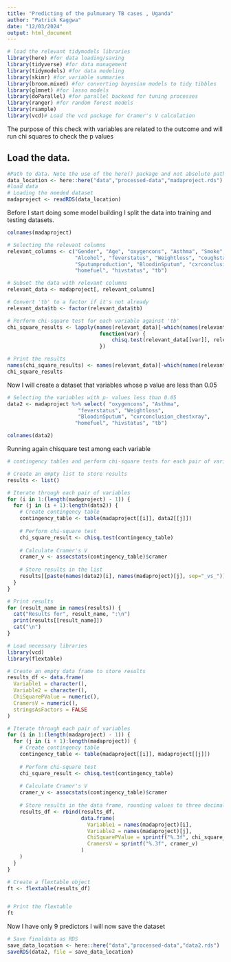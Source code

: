 ```yaml
---
title: "Predicting of the pulmunary TB cases , Uganda"
author: "Patrick Kaggwa"
date: "12/03/2024"
output: html_document
---
```


```r
# load the relevant tidymodels libraries
library(here) #for data loading/saving
library(tidyverse) #for data management
library(tidymodels) #for data modeling
library(skimr) #for variable summaries
library(broom.mixed) #for converting bayesian models to tidy tibbles
library(glmnet) #for lasso models
library(doParallel) #for parallel backend for tuning processes
library(ranger) #for random forest models
library(rsample)
library(vcd)# Load the vcd package for Cramer's V calculation
```

The purpose of this check with variables are related to the outcome and will run chi squares to check the p values

## Load the data.

```r
#Path to data. Note the use of the here() package and not absolute paths
data_location <- here::here("data","processed-data","madaproject.rds")
#load data
# Loading the needed dataset
madaproject <- readRDS(data_location)

```

Before I start doing some model building I split the data into training and testing datasets.

```r
colnames(madaproject)
```

```r


# Selecting the relevant columns
relevant_columns <- c("Gender", "Age", "oxygencons", "Asthma", "Smoke", 
                      "Alcohol", "feverstatus", "Weightloss", "coughstatus", 
                      "Sputumproduction", "BloodinSputum", "cxrconclusion_chestxray", 
                      "homefuel", "hivstatus", "tb")

# Subset the data with relevant columns
relevant_data <- madaproject[, relevant_columns]

# Convert 'tb' to a factor if it's not already
relevant_data$tb <- factor(relevant_data$tb)

# Perform chi-square test for each variable against 'tb'
chi_square_results <- lapply(names(relevant_data)[-which(names(relevant_data) == "tb")], 
                              function(var) {
                                  chisq.test(relevant_data[[var]], relevant_data$tb)
                              })

# Print the results
names(chi_square_results) <- names(relevant_data)[-which(names(relevant_data) == "tb")]
chi_square_results

```

Now I will create a dataset that variables whose p value are less than 0.05

```r
# Selecting the variables with p- values less than 0.05
data2 <- madaproject %>% select( "oxygencons", "Asthma", 
                       "feverstatus", "Weightloss", 
                       "BloodinSputum", "cxrconclusion_chestxray", 
                      "homefuel", "hivstatus", "tb")

colnames(data2)
```

Running again chisquare test among each variable
```r

# contingency tables and perform chi-square tests for each pair of variables

# Create an empty list to store results
results <- list()

# Iterate through each pair of variables
for (i in 1:(length(madaproject) - 1)) {
  for (j in (i + 1):length(data2)) {
    # Create contingency table
    contingency_table <- table(madaproject[[i]], data2[[j]])
    
    # Perform chi-square test
    chi_square_result <- chisq.test(contingency_table)
    
    # Calculate Cramer's V
    cramer_v <- assocstats(contingency_table)$cramer
    
    # Store results in the list
    results[[paste(names(data2)[i], names(madaproject)[j], sep="_vs_")]] <- list(chi_square_result = chi_square_result, cramer_v = cramer_v)
  }
}

# Print results
for (result_name in names(results)) {
  cat("Results for", result_name, ":\n")
  print(results[[result_name]])
  cat("\n")
}

```

```r
# Load necessary libraries
library(vcd)
library(flextable)

# Create an empty data frame to store results
results_df <- data.frame(
  Variable1 = character(),
  Variable2 = character(),
  ChiSquarePValue = numeric(),
  CramersV = numeric(),
  stringsAsFactors = FALSE
)

# Iterate through each pair of variables
for (i in 1:(length(madaproject) - 1)) {
  for (j in (i + 1):length(madaproject)) {
    # Create contingency table
    contingency_table <- table(madaproject[[i]], madaproject[[j]])
    
    # Perform chi-square test
    chi_square_result <- chisq.test(contingency_table)
    
    # Calculate Cramer's V
    cramer_v <- assocstats(contingency_table)$cramer
    
    # Store results in the data frame, rounding values to three decimal places
    results_df <- rbind(results_df, 
                        data.frame(
                          Variable1 = names(madaproject)[i],
                          Variable2 = names(madaproject)[j],
                          ChiSquarePValue = sprintf("%.3f", chi_square_result$p.value),
                          CramersV = sprintf("%.3f", cramer_v)
                        )
    )
  }
}

# Create a flextable object
ft <- flextable(results_df)


# Print the flextable
ft

```

Now I have only 9 predictors
I will now save the dataset

```r
# Save finaldata as RDS
save_data_location <- here::here("data","processed-data","data2.rds")
saveRDS(data2, file = save_data_location)
```
